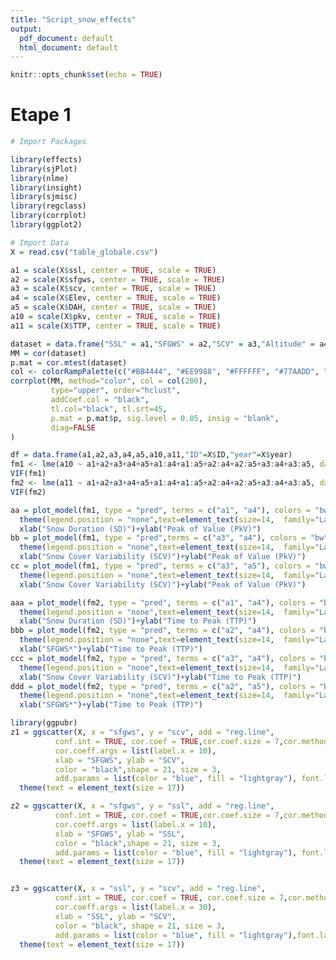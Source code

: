 ```yaml
---
title: "Script_snow_effects"
output:
  pdf_document: default
  html_document: default
---
```


```r
knitr::opts_chunk$set(echo = TRUE)
```

# Etape 1
```r

# Import Packages

library(effects)
library(sjPlot)
library(nlme)
library(insight)
library(sjmisc)
library(regclass)
library(corrplot)
library(ggplot2)

# Import Data
X = read.csv("table_globale.csv")
```


```r

a1 = scale(X$ssl, center = TRUE, scale = TRUE)
a2 = scale(X$sfgws, center = TRUE, scale = TRUE)
a3 = scale(X$scv, center = TRUE, scale = TRUE)
a4 = scale(X$Elev, center = TRUE, scale = TRUE)
a5 = scale(X$DAH, center = TRUE, scale = TRUE)
a10 = scale(X$pkv, center = TRUE, scale = TRUE)
a11 = scale(X$TTP, center = TRUE, scale = TRUE)
```

```r

dataset = data.frame("SSL" = a1,"SFGWS" = a2,"SCV" = a3,"Altitude" = a4,"DAH" = a5)
MM = cor(dataset)
p.mat = cor.mtest(dataset)
col <- colorRampPalette(c("#BB4444", "#EE9988", "#FFFFFF", "#77AADD", "#4477AA"))
corrplot(MM, method="color", col = col(200), 
         type="upper", order="hclust", 
         addCoef.col = "black", 
         tl.col="black", tl.srt=45, 
         p.mat = p.mat$p, sig.level = 0.05, insig = "blank", 
         diag=FALSE
) 

```

```r

df = data.frame(a1,a2,a3,a4,a5,a10,a11,"ID"=X$ID,"year"=X$year)
fm1 <- lme(a10 ~ a1+a2+a3+a4+a5+a1:a4+a1:a5+a2:a4+a2:a5+a3:a4+a3:a5, data = df, random = ~ 1|ID|year)
VIF(fm1)
fm2 <- lme(a11 ~ a1+a2+a3+a4+a5+a1:a4+a1:a5+a2:a4+a2:a5+a3:a4+a3:a5, data = df, random = ~ 1|ID|year)
VIF(fm2)
```

```r

aa = plot_model(fm1, type = "pred", terms = c("a1", "a4"), colors = "bw")+theme_light()+
  theme(legend.position = "none",text=element_text(size=14,  family="Lato"))+ggtitle("")+
  xlab("Snow Duration (SD)")+ylab("Peak of Value (PkV)")
bb = plot_model(fm1, type = "pred",terms = c("a3", "a4"), colors = "bw")+theme_light()+
  theme(legend.position = "none",text=element_text(size=14,  family="Lato"))+ggtitle("")+
  xlab("Snow Cover Variability (SCV)")+ylab("Peak of Value (PkV)")
cc = plot_model(fm1, type = "pred", terms = c("a3", "a5"), colors = "bw")+theme_light()+
  theme(legend.position = "none",text=element_text(size=14,  family="Lato"))+ggtitle("")+
  xlab("Snow Cover Variability (SCV)")+ylab("Peak of Value (PkV)")

aaa = plot_model(fm2, type = "pred", terms = c("a1", "a4"), colors = "bw")+theme_light()+
  theme(legend.position = "none",text=element_text(size=14,  family="Lato"))+ggtitle("")+
  xlab("Snow Duration (SD)")+ylab("Time to Peak (TTP)")
bbb = plot_model(fm2, type = "pred", terms = c("a2", "a4"), colors = "bw")+theme_light()+
  theme(legend.position = "none",text=element_text(size=14,  family="Lato"))+ggtitle("")+
  xlab("SFGWS*")+ylab("Time to Peak (TTP)")
ccc = plot_model(fm2, type = "pred", terms = c("a3", "a4"), colors = "bw")+theme_light()+
  theme(legend.position = "none",text=element_text(size=14,  family="Lato"))+ggtitle("")+
  xlab("Snow Cover Variability (SCV)")+ylab("Time to Peak (TTP)")
ddd = plot_model(fm2, type = "pred", terms = c("a2", "a5"), colors = "bw")+theme_light()+
  theme(legend.position = "none",text=element_text(size=14,  family="Lato"))+ggtitle("")+
  xlab("SFGWS*")+ylab("Time to Peak (TTP)")
```


```r
library(ggpubr)
z1 = ggscatter(X, x = "sfgws", y = "scv", add = "reg.line",
          conf.int = TRUE, cor.coef = TRUE,cor.coef.size = 7,cor.method = "pearson",
          cor.coeff.args = list(label.x = 10),
          xlab = "SFGWS", ylab = "SCV",
          color = "black",shape = 21, size = 3,
          add.params = list(color = "blue", fill = "lightgray"), font.label = c(12,"plain")) + 
  theme(text = element_text(size = 17))

z2 = ggscatter(X, x = "sfgws", y = "ssl", add = "reg.line",
          conf.int = TRUE, cor.coef = TRUE,cor.coef.size = 7,cor.method = "pearson",
          cor.coeff.args = list(label.x = 10),
          xlab = "SFGWS", ylab = "SSL",
          color = "black",shape = 21, size = 3,
          add.params = list(color = "blue", fill = "lightgray"), font.label = c(12,"plain")) + 
  theme(text = element_text(size = 17))


z3 = ggscatter(X, x = "ssl", y = "scv", add = "reg.line",
          conf.int = TRUE, cor.coef = TRUE, cor.coef.size = 7,cor.method = "pearson",
          cor.coeff.args = list(label.x = 30),
          xlab = "SSL", ylab = "SCV",
          color = "black", shape = 21, size = 3,
          add.params = list(color = "blue", fill = "lightgray"),font.label = c(12,"plain")) + 
  theme(text = element_text(size = 17))


```
